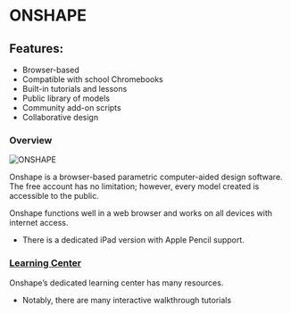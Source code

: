 # ONSHAPE

## Features:

- Browser-based 
- Compatible with school Chromebooks
- Built-in tutorials and lessons
- Public library of models
- Community add-on scripts
- Collaborative design

### Overview 
![ONSHAPE](public/cad/onshape.png)

Onshape is a browser-based parametric computer-aided design software. 
The free account has no limitation; however, every model created is accessible to the public.

Onshape functions well in a web browser and works on all devices with internet access. 
- There is a dedicated iPad version with Apple Pencil support.

### [Learning Center](https://learn.onshape.com/?hostDomain=cad&scrlybrkr=cc5ce380)

Onshape’s dedicated learning center has many resources. 
- Notably, there are many interactive walkthrough tutorials  




